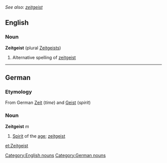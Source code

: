 ''See also: [[zeitgeist]]''
==English==
===Noun===
'''Zeitgeist''' (plural [[Zeitgeists]])
#Alternative spelling of [[zeitgeist]]

----

==German==
===Etymology===
From German [[Zeit]] (''time'') and [[Geist]] (''spirit'')

===Noun===
'''Zeitgeist''' ''m''
#[[spirit|Spirit]] of the [[age]]; [[zeitgeist]]

{{de-decl-noun|der Zeitgeist|die Zeitgeiste|des Zeitgeistes|der Zeitgeister|dem Zeitgeist|den Zeitgeistern|den Zeitgeist|die Zeitgeiste}}
[[Category:English nouns]]
[[Category:German nouns]]

[[et:Zeitgeist]]